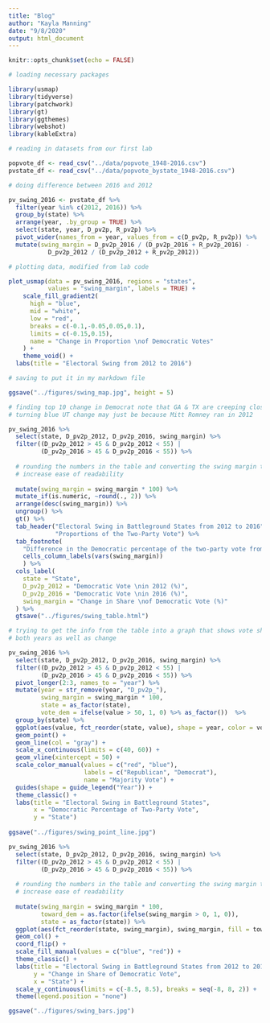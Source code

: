 ```yaml
---
title: "Blog"
author: "Kayla Manning"
date: "9/8/2020"
output: html_document
---
```


```r
knitr::opts_chunk$set(echo = FALSE)

# loading necessary packages

library(usmap)
library(tidyverse)
library(patchwork)
library(gt)
library(ggthemes)
library(webshot)
library(kableExtra)

```


```r

# reading in datasets from our first lab

popvote_df <- read_csv("../data/popvote_1948-2016.csv")
pvstate_df <- read_csv("../data/popvote_bystate_1948-2016.csv")

```


```r

# doing difference between 2016 and 2012

pv_swing_2016 <- pvstate_df %>%
  filter(year %in% c(2012, 2016)) %>%
  group_by(state) %>%
  arrange(year, .by_group = TRUE) %>%
  select(state, year, D_pv2p, R_pv2p) %>% 
  pivot_wider(names_from = year, values_from = c(D_pv2p, R_pv2p)) %>% 
  mutate(swing_margin = D_pv2p_2016 / (D_pv2p_2016 + R_pv2p_2016) -
           D_pv2p_2012 / (D_pv2p_2012 + R_pv2p_2012))

# plotting data, modified from lab code

plot_usmap(data = pv_swing_2016, regions = "states", 
           values = "swing_margin", labels = TRUE) +
    scale_fill_gradient2(
      high = "blue", 
      mid = "white",
      low = "red",
      breaks = c(-0.1,-0.05,0.05,0.1), 
      limits = c(-0.15,0.15),
      name = "Change in Proportion \nof Democratic Votes"
    ) +
    theme_void() +
  labs(title = "Electoral Swing from 2012 to 2016")

# saving to put it in my markdown file

ggsave("../figures/swing_map.jpg", height = 5)

```


```r

# finding top 10 change in Democrat note that GA & TX are creeping closer to
# turning blue UT change may just be because Mitt Romney ran in 2012

pv_swing_2016 %>% 
  select(state, D_pv2p_2012, D_pv2p_2016, swing_margin) %>% 
  filter((D_pv2p_2012 > 45 & D_pv2p_2012 < 55) |
         (D_pv2p_2016 > 45 & D_pv2p_2016 < 55)) %>% 
  
  # rounding the numbers in the table and converting the swing margin to
  # increase ease of readability
  
  mutate(swing_margin = swing_margin * 100) %>% 
  mutate_if(is.numeric, ~round(., 2)) %>% 
  arrange(desc(swing_margin)) %>% 
  ungroup() %>% 
  gt() %>% 
  tab_header("Electoral Swing in Battleground States from 2012 to 2016",
             "Proportions of the Two-Party Vote") %>% 
  tab_footnote(
    "Difference in the Democratic percentage of the two-party vote from 2012 to 2016",
    cells_column_labels(vars(swing_margin))
    ) %>% 
  cols_label(
    state = "State",
    D_pv2p_2012 = "Democratic Vote \nin 2012 (%)",
    D_pv2p_2016 = "Democratic Vote \nin 2016 (%)",
    swing_margin = "Change in Share \nof Democratic Vote (%)"
  ) %>% 
  gtsave("../figures/swing_table.html")

```

```r

# trying to get the info from the table into a graph that shows vote share in
# both years as well as change

pv_swing_2016 %>% 
  select(state, D_pv2p_2012, D_pv2p_2016, swing_margin) %>% 
  filter((D_pv2p_2012 > 45 & D_pv2p_2012 < 55) |
         (D_pv2p_2016 > 45 & D_pv2p_2016 < 55)) %>% 
  pivot_longer(2:3, names_to = "year") %>% 
  mutate(year = str_remove(year, "D_pv2p_"),
         swing_margin = swing_margin * 100,
         state = as_factor(state),
         vote_dem = ifelse(value > 50, 1, 0) %>% as_factor())  %>% 
  group_by(state) %>% 
  ggplot(aes(value, fct_reorder(state, value), shape = year, color = vote_dem, group = state)) +
  geom_point() +
  geom_line(col = "gray") +
  scale_x_continuous(limits = c(40, 60)) +
  geom_vline(xintercept = 50) +
  scale_color_manual(values = c("red", "blue"),
                     labels = c("Republican", "Democrat"),
                     name = "Majority Vote") +
  guides(shape = guide_legend("Year")) +
  theme_classic() +
  labs(title = "Electoral Swing in Battleground States",
       x = "Democratic Percentage of Two-Party Vote",
       y = "State")
  
ggsave("../figures/swing_point_line.jpg")


```


```r

pv_swing_2016 %>% 
  select(state, D_pv2p_2012, D_pv2p_2016, swing_margin) %>% 
  filter((D_pv2p_2012 > 45 & D_pv2p_2012 < 55) |
         (D_pv2p_2016 > 45 & D_pv2p_2016 < 55)) %>%
  
  # rounding the numbers in the table and converting the swing margin to
  # increase ease of readability
  
  mutate(swing_margin = swing_margin * 100,
         toward_dem = as.factor(ifelse(swing_margin > 0, 1, 0)),
         state = as_factor(state)) %>%
  ggplot(aes(fct_reorder(state, swing_margin), swing_margin, fill = toward_dem)) + 
  geom_col() +
  coord_flip() +
  scale_fill_manual(values = c("blue", "red")) +
  theme_classic() + 
  labs(title = "Electoral Swing in Battleground States from 2012 to 2016",
       y = "Change in Share of Democratic Vote",
       x = "State") +
  scale_y_continuous(limits = c(-8.5, 8.5), breaks = seq(-8, 8, 2)) +
  theme(legend.position = "none")

ggsave("../figures/swing_bars.jpg")

```




